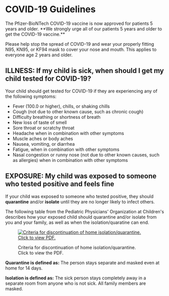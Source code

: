 


# COVID-19 Guidelines

<Alert color="yellow">
The Pfizer-BioNTech COVID-19 vaccine is now approved for patients 5 years
and older. **We strongly urge all of our patients 5 years and older to get the
COVID-19 vaccine.**
</Alert>

Please help stop the spread of COVID-19 and wear your properly fitting N95, KN95, or KF94 mask to cover your nose and mouth. This applies to everyone age 2 years and older.

## ILLNESS: If my child is sick, when should I get my child tested for COVID-19?

Your child should get tested for COVID-19 if they are experiencing any of the
following symptoms:

- Fever (100.0 or higher), chills, or shaking chills
- Cough (not due to other known cause, such as chronic cough)
- Difficulty breathing or shortness of breath
- New loss of taste of smell
- Sore throat or scratchy throat
- Headache when in combination with other symptoms
- Muscle aches or body aches
- Nausea, vomiting, or diarrhea
- Fatigue, when in combination with other symptoms
- Nasal congestion or runny nose (not due to other known causes, such as 
  allergies) when in combination with other symptoms

## EXPOSURE: My child was exposed to someone who tested positive and feels fine

If your child was exposed to someone who tested positive, they should **quarantine** and/or **isolate** until they are no longer likely to infect others.

The following table from the Pediatric Physicians' Organization at Children's describes how your exposed child should quarantine and/or isolate from you and your family, as well as when the isolation/quaratine can end.

<figure>

[![Criteria for discontinuation of home isolation/quarantine. Click to view PDF.](https://files.rothrotterlaster.com/quarantine-image.png)](https://files.rothrotterlaster.com/quarantine-2022-01-26.pdf)

<figcaption>Criteria for discontinuation of home isolation/quarantine.<br />Click to view the PDF.</figcaption>
</figure>

**Quarantine is defined as:** The person stays separate and masked even at home for 14 days.

**Isolation is defined as:** The sick person stays completely away in a separate room from anyone who is
not sick. All family members are masked.

